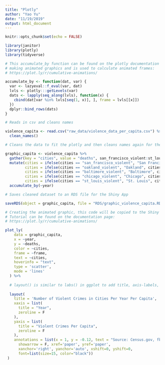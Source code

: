 ```yaml
---
title: "Plotly"
author: "Yao Yu"
date: "11/19/2019"
output: html_document
---
```


```r
knitr::opts_chunk$set(echo = FALSE)

library(janitor)
library(plotly)
library(tidyverse)
```

```r

# This accumulate_by function can be found on the plotly documentation page for
# making animated graphics and is used to calculate animated frames:
# https://plot.ly/r/cumulative-animations/

accumulate_by <- function(dat, var) {
  var <- lazyeval::f_eval(var, dat)
  lvls <- plotly:::getLevels(var)
  dats <- lapply(seq_along(lvls), function(x) {
    cbind(dat[var %in% lvls[seq(1, x)], ], frame = lvls[[x]])
  })
  dplyr::bind_rows(dats)
}
```

```r

# Reads in csv and cleans names

violence_capita <- read.csv("raw_data/violence_data_per_capita.csv") %>%
  clean_names()

# Cleans the data to fit the plotly and then cleans names again for the graphic

graphic_capita <- violence_capita %>%
  gather(key = "cities", value = "deaths", san_francisco_violent:st_louis_violent) %>%
  mutate(cities = ifelse(cities == "san_francisco_violent", "San Francisco", cities),
         cities = ifelse(cities == "oakland_violent", "Oakland", cities),
         cities = ifelse(cities == "baltimore_violent", "Baltimore", cities),
         cities = ifelse(cities == "chicago_violent", "Chicago", cities),
         cities = ifelse(cities == "st_louis_violent", "St. Louis", cities)) %>%
  accumulate_by(~year)

# Saves cleaned dataset to an RDS file for the Shiny App

saveRDS(object = graphic_capita, file = "RDS/graphic_violence_capita.RDS")
```

```r

# Creating the animated graphic, this code will be copied to the Shiny App.
# Tutorial can be found on the documentation page:
# https://plot.ly/r/cumulative-animations/

plot_ly(
    data = graphic_capita,
    x = ~year, 
    y = ~deaths,
    color = ~cities,
    frame = ~frame,
    text = ~cities, 
    hoverinfo = "text",
    type = 'scatter',
    mode = 'lines'
  ) %>% 
  
  # layout() is similar to labs() in ggplot to add title, axis-labels, caption (annotation)
  
  layout(
    title = 'Number of Violent Crimes in Cities Per Year Per Capita',
    xaxis = list(
      title = "Year",
      zeroline = F
    ),
    yaxis = list(
      title = "Violent Crimes Per Capita",
      zeroline = F
    ),
    annotations = list(x = 1, y = -0.12, text = "Source: Census.gov, fbi.gov", 
      showarrow = F, xref='paper', yref='paper', 
      xanchor='right', yanchor='auto', xshift=0, yshift=0,
      font=list(size=15, color="black"))
 )
```

